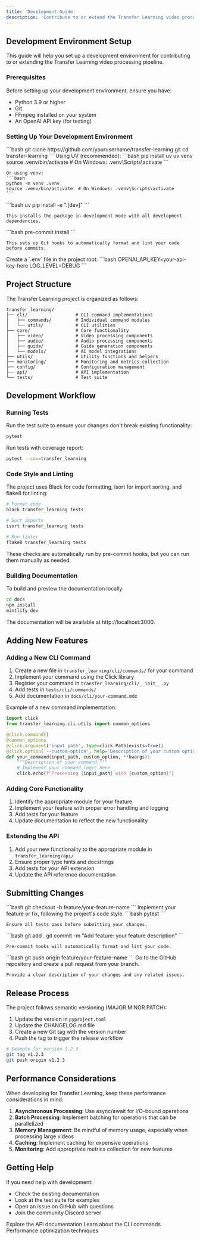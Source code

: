 ```yaml
---
title: 'Development Guide'
description: 'Contribute to or extend the Transfer Learning video processing pipeline'
---
```


## Development Environment Setup

This guide will help you set up a development environment for contributing to or extending the Transfer Learning video processing pipeline.

### Prerequisites

Before setting up your development environment, ensure you have:

- Python 3.9 or higher
- Git
- FFmpeg installed on your system
- An OpenAI API key (for testing)

### Setting Up Your Development Environment

<Steps>
  <Step title="Clone the repository">
    ```bash
    git clone https://github.com/yourusername/transfer-learning.git
    cd transfer-learning
    ```
  </Step>
  <Step title="Create a virtual environment">
    Using UV (recommended):
    ```bash
    pip install uv
    uv venv
    source .venv/bin/activate  # On Windows: .venv\Scripts\activate
    ```
    
    Or using venv:
    ```bash
    python -m venv .venv
    source .venv/bin/activate  # On Windows: .venv\Scripts\activate
    ```
  </Step>
  <Step title="Install development dependencies">
    ```bash
    uv pip install -e ".[dev]"
    ```
    
    This installs the package in development mode with all development dependencies.
  </Step>
  <Step title="Set up pre-commit hooks">
    ```bash
    pre-commit install
    ```
    
    This sets up Git hooks to automatically format and lint your code before commits.
  </Step>
  <Step title="Configure environment variables">
    Create a `.env` file in the project root:
    ```bash
    OPENAI_API_KEY=your-api-key-here
    LOG_LEVEL=DEBUG
    ```
  </Step>
</Steps>

## Project Structure

The Transfer Learning project is organized as follows:

```
transfer_learning/
├── cli/                  # CLI command implementations
│   ├── commands/         # Individual command modules
│   └── utils/            # CLI utilities
├── core/                 # Core functionality
│   ├── video/            # Video processing components
│   ├── audio/            # Audio processing components
│   ├── guide/            # Guide generation components
│   └── models/           # AI model integrations
├── utils/                # Utility functions and helpers
├── monitoring/           # Monitoring and metrics collection
├── config/               # Configuration management
├── api/                  # API implementation
└── tests/                # Test suite
```

## Development Workflow

### Running Tests

Run the test suite to ensure your changes don't break existing functionality:

```bash
pytest
```

Run tests with coverage report:

```bash
pytest --cov=transfer_learning
```

### Code Style and Linting

The project uses Black for code formatting, isort for import sorting, and flake8 for linting:

```bash
# Format code
black transfer_learning tests

# Sort imports
isort transfer_learning tests

# Run linter
flake8 transfer_learning tests
```

These checks are automatically run by pre-commit hooks, but you can run them manually as needed.

### Building Documentation

To build and preview the documentation locally:

```bash
cd docs
npm install
mintlify dev
```

The documentation will be available at http://localhost:3000.

## Adding New Features

### Adding a New CLI Command

1. Create a new file in `transfer_learning/cli/commands/` for your command
2. Implement your command using the Click library
3. Register your command in `transfer_learning/cli/__init__.py`
4. Add tests in `tests/cli/commands/`
5. Add documentation in `docs/cli/your-command.mdx`

Example of a new command implementation:

```python
import click
from transfer_learning.cli.utils import common_options

@click.command()
@common_options
@click.argument('input_path', type=click.Path(exists=True))
@click.option('--custom-option', help='Description of your custom option')
def your_command(input_path, custom_option, **kwargs):
    """Description of your command."""
    # Implement your command logic here
    click.echo(f"Processing {input_path} with {custom_option}")
```

### Adding Core Functionality

1. Identify the appropriate module for your feature
2. Implement your feature with proper error handling and logging
3. Add tests for your feature
4. Update documentation to reflect the new functionality

### Extending the API

1. Add your new functionality to the appropriate module in `transfer_learning/api/`
2. Ensure proper type hints and docstrings
3. Add tests for your API extension
4. Update the API reference documentation

## Submitting Changes

<Steps>
  <Step title="Create a branch">
    ```bash
    git checkout -b feature/your-feature-name
    ```
  </Step>
  <Step title="Make your changes">
    Implement your feature or fix, following the project's code style.
  </Step>
  <Step title="Run tests">
    ```bash
    pytest
    ```
    
    Ensure all tests pass before submitting your changes.
  </Step>
  <Step title="Commit your changes">
    ```bash
    git add .
    git commit -m "Add feature: your feature description"
    ```
    
    Pre-commit hooks will automatically format and lint your code.
  </Step>
  <Step title="Push your changes">
    ```bash
    git push origin feature/your-feature-name
    ```
  </Step>
  <Step title="Create a pull request">
    Go to the GitHub repository and create a pull request from your branch.
    
    Provide a clear description of your changes and any related issues.
  </Step>
</Steps>

## Release Process

The project follows semantic versioning (MAJOR.MINOR.PATCH):

1. Update the version in `pyproject.toml`
2. Update the CHANGELOG.md file
3. Create a new Git tag with the version number
4. Push the tag to trigger the release workflow

```bash
# Example for version 1.2.3
git tag v1.2.3
git push origin v1.2.3
```

## Performance Considerations

When developing for Transfer Learning, keep these performance considerations in mind:

1. **Asynchronous Processing**: Use async/await for I/O-bound operations
2. **Batch Processing**: Implement batching for operations that can be parallelized
3. **Memory Management**: Be mindful of memory usage, especially when processing large videos
4. **Caching**: Implement caching for expensive operations
5. **Monitoring**: Add appropriate metrics collection for new features

## Getting Help

If you need help with development:

- Check the existing documentation
- Look at the test suite for examples
- Open an issue on GitHub with questions
- Join the community Discord server

<CardGroup>
  <Card
    title="API Reference"
    icon="book"
    href="/api-reference/introduction"
  >
    Explore the API documentation
  </Card>
  <Card
    title="CLI Commands"
    icon="terminal"
    href="/cli/overview"
  >
    Learn about the CLI commands
  </Card>
  <Card
    title="Optimization"
    icon="bolt"
    href="/advanced/optimization"
  >
    Performance optimization techniques
  </Card>
</CardGroup>
